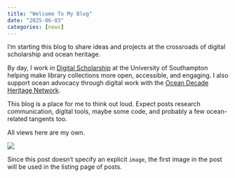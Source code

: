 ```yaml
---
title: "Welcome To My Blog"
date: "2025-06-03"
categories: [news]
---
```


I’m starting this blog to share ideas and projects at the crossroads of digital scholarship and ocean heritage.

By day, I work in [Digital Scholarship](https://library.soton.ac.uk/digital-scholarship) at the University of Southampton helping make library collections more open, accessible, and engaging. I also support ocean advocacy through digital work with the [Ocean Decade Heritage Network](https://oceandecadeheritage.org).

This blog is a place for me to think out loud. Expect posts  research communication, digital tools, maybe some code, and probably a few ocean-related tangents too.

All views here are my own.


![](thumbnail.jpg)

Since this post doesn't specify an explicit `image`, the first image in the post will be used in the listing page of posts.
